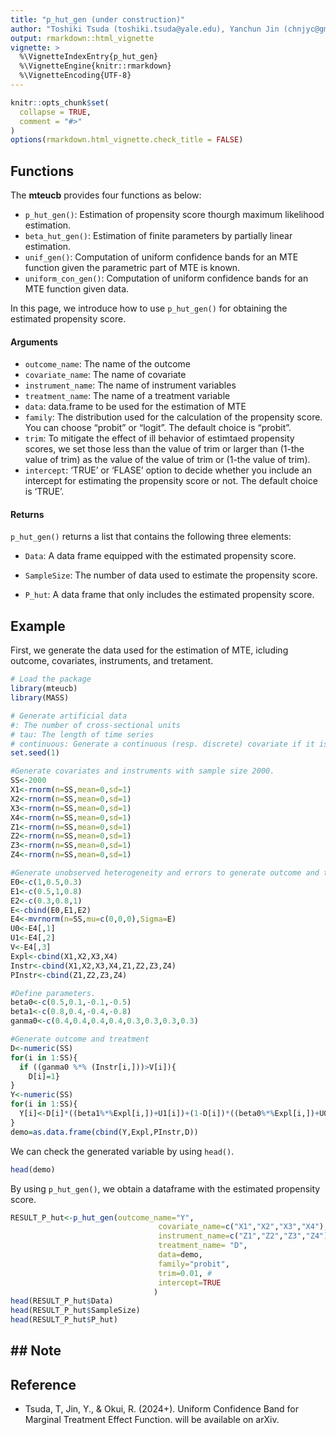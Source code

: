 ```yaml
---
title: "p_hut_gen (under construction)"
author: "Toshiki Tsuda (toshiki.tsuda@yale.edu), Yanchun Jin (chnjyc@gmail.com), Ryo Okui (okuiryo@e.u-tokyo.ac.jp)"
output: rmarkdown::html_vignette
vignette: >
  %\VignetteIndexEntry{p_hut_gen}
  %\VignetteEngine{knitr::rmarkdown}
  %\VignetteEncoding{UTF-8}
---
```


```r
knitr::opts_chunk$set(
  collapse = TRUE,
  comment = "#>"
)
options(rmarkdown.html_vignette.check_title = FALSE) 
```

## Functions

The **mteucb** provides four functions as below:

-  `p_hut_gen()`: Estimation of  propensity score thourgh maximum likelihood estimation.
-  `beta_hut_gen()`: Estimation of  finite parameters by partially linear estimation.
-  `unif_gen()`: Computation of uniform confidence bands for an MTE function given the parametric part of MTE is known. 
-  `uniform_con_gen()`: Computation of uniform confidence bands for an MTE function given data.

In this page, we introduce how to use `p_hut_gen()` for obtaining the estimated propensity score. 

#### Arguments

-  `outcome_name`: The name of the outcome
-  `covariate_name`: The name of covariate
-  `instrument_name`: The name of instrument variables
-  `treatment_name`: The name of a treatment variable
-  `data`: data.frame to be used for the estimation of MTE
-  `family`: The distribution used for the calculation of the propensity score.
You can choose "probit" or "logit". The default choice is "probit".
-  `trim`: To mitigate the effect of ill behavior of estimtaed propensity scores,
we set those less than the value of trim or larger than (1-the value of trim) as the value of the value of trim  or (1-the value of trim).
-  `intercept`: 'TRUE' or 'FLASE' option to decide whether you include an intercept
for estimating the propensity score or not. The default choice is 'TRUE'.

#### Returns
`p_hut_gen()` returns a list that contains the following three elements:

- `Data`: A data frame equipped with the estimated propensity score. 

- `SampleSize`: The number of data used to estimate the propensity score. 

- `P_hut`: A data frame that only includes the estimated propensity score.

## Example

First, we generate the data used for the estimation of MTE, icluding outcome, covariates, instruments, and tretament.

```r
# Load the package
library(mteucb)
library(MASS)

# Generate artificial data
#: The number of cross-sectional units
# tau: The length of time series
# continuous: Generate a continuous (resp. discrete) covariate if it is TRUE (resp. FALSE).
set.seed(1)

#Generate covariates and instruments with sample size 2000.
SS<-2000
X1<-rnorm(n=SS,mean=0,sd=1)
X2<-rnorm(n=SS,mean=0,sd=1)
X3<-rnorm(n=SS,mean=0,sd=1)
X4<-rnorm(n=SS,mean=0,sd=1)
Z1<-rnorm(n=SS,mean=0,sd=1)
Z2<-rnorm(n=SS,mean=0,sd=1)
Z3<-rnorm(n=SS,mean=0,sd=1)
Z4<-rnorm(n=SS,mean=0,sd=1)

#Generate unobserved heterogeneity and errors to generate outcome and treatment
E0<-c(1,0.5,0.3)
E1<-c(0.5,1,0.8)
E2<-c(0.3,0.8,1)
E<-cbind(E0,E1,E2)
E4<-mvrnorm(n=SS,mu=c(0,0,0),Sigma=E)
U0<-E4[,1]
U1<-E4[,2]
V<-E4[,3]
Expl<-cbind(X1,X2,X3,X4)
Instr<-cbind(X1,X2,X3,X4,Z1,Z2,Z3,Z4)
PInstr<-cbind(Z1,Z2,Z3,Z4)

#Define parameters.
beta0<-c(0.5,0.1,-0.1,-0.5)
beta1<-c(0.8,0.4,-0.4,-0.8)
ganma0<-c(0.4,0.4,0.4,0.4,0.3,0.3,0.3,0.3)

#Generate outcome and treatment
D<-numeric(SS)
for(i in 1:SS){
  if ((ganma0 %*% (Instr[i,]))>V[i]){
    D[i]=1}
}
Y<-numeric(SS)
for(i in 1:SS){
  Y[i]<-D[i]*((beta1%*%Expl[i,])+U1[i])+(1-D[i])*((beta0%*%Expl[i,])+U0[i])
}
demo=as.data.frame(cbind(Y,Expl,PInstr,D))
```

We can check the generated variable by using `head()`.

```r
head(demo)
```

By using `p_hut_gen()`, we obtain a dataframe with the estimated propensity score.
```r
RESULT_P_hut<-p_hut_gen(outcome_name="Y",
                                 covariate_name=c("X1","X2","X3","X4"),
                                 instrument_name=c("Z1","Z2","Z3","Z4"),
                                 treatment_name= "D",
                                 data=demo,
                                 family="probit", 
                                 trim=0.01, #
                                 intercept=TRUE
                                )
head(RESULT_P_hut$Data)
head(RESULT_P_hut$SampleSize)
head(RESULT_P_hut$P_hut)


```

## Note
-  

## Reference

-  Tsuda, T, Jin, Y., & Okui, R. (2024+).
Uniform Confidence Band for Marginal Treatment Effect Function.
will be available on arXiv.


